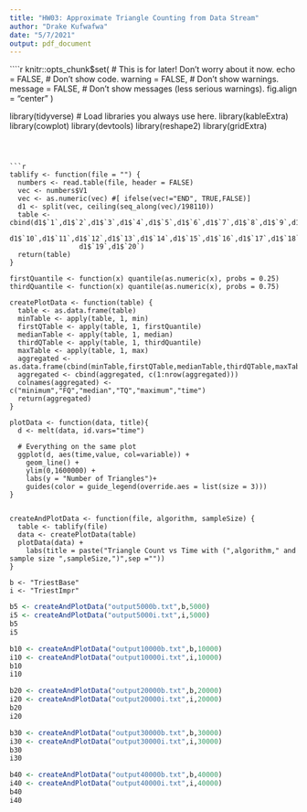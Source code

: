 ```yaml
---
title: "HW03: Approximate Triangle Counting from Data Stream"
author: "Drake Kufwafwa"
date: "5/7/2021"
output: pdf_document
---
```


````r
knitr::opts_chunk$set(   # This is for later! Don't worry about it now. 
  echo = FALSE,          # Don't show code.
  warning = FALSE,       # Don't show warnings.
  message = FALSE,       # Don't show messages (less serious warnings).
  fig.align = "center"
)

library(tidyverse)       # Load libraries you always use here.
library(kableExtra)
library(cowplot)
library(devtools)
library(reshape2)
library(gridExtra)
```



```r
tablify <- function(file = "") {
  numbers <- read.table(file, header = FALSE)
  vec <- numbers$V1
  vec <- as.numeric(vec) #[ ifelse(vec!="END", TRUE,FALSE)]
  d1 <- split(vec, ceiling(seq_along(vec)/198110))
  table <- cbind(d1$`1`,d1$`2`,d1$`3`,d1$`4`,d1$`5`,d1$`6`,d1$`7`,d1$`8`,d1$`9`,d1$`10`,
                 d1$`10`,d1$`11`,d1$`12`,d1$`13`,d1$`14`,d1$`15`,d1$`16`,d1$`17`,d1$`18`,
                 d1$`19`,d1$`20`)
  return(table)
}

firstQuantile <- function(x) quantile(as.numeric(x), probs = 0.25)
thirdQuantile <- function(x) quantile(as.numeric(x), probs = 0.75)

createPlotData <- function(table) {
  table <- as.data.frame(table)
  minTable <- apply(table, 1, min)
  firstQTable <- apply(table, 1, firstQuantile)
  medianTable <- apply(table, 1, median)
  thirdQTable <- apply(table, 1, thirdQuantile)
  maxTable <- apply(table, 1, max)
  aggregated <- as.data.frame(cbind(minTable,firstQTable,medianTable,thirdQTable,maxTable))
  aggregated <- cbind(aggregated, c(1:nrow(aggregated)))
  colnames(aggregated) <- c("minimum","FQ","median","TQ","maximum","time")
  return(aggregated)
}

plotData <- function(data, title){
  d <- melt(data, id.vars="time")

  # Everything on the same plot
  ggplot(d, aes(time,value, col=variable)) + 
    geom_line() +
    ylim(0,1600000) +
    labs(y = "Number of Triangles")+
    guides(color = guide_legend(override.aes = list(size = 3)))
}


createAndPlotData <- function(file, algorithm, sampleSize) {
  table <- tablify(file)
  data <- createPlotData(table)
  plotData(data) +
    labs(title = paste("Triangle Count vs Time with (",algorithm," and sample size ",sampleSize,")",sep =""))
}

b <- "TriestBase"
i <- "TriestImpr"
```


```r
b5 <- createAndPlotData("output5000b.txt",b,5000) 
i5 <- createAndPlotData("output5000i.txt",i,5000)
b5
i5
```
\newpage

```r
b10 <- createAndPlotData("output10000b.txt",b,10000) 
i10 <- createAndPlotData("output10000i.txt",i,10000)
b10
i10
```
\newpage


```r
b20 <- createAndPlotData("output20000b.txt",b,20000) 
i20 <- createAndPlotData("output20000i.txt",i,20000)
b20
i20
```

\newpage

```r
b30 <- createAndPlotData("output30000b.txt",b,30000)
i30 <- createAndPlotData("output30000i.txt",i,30000)
b30
i30
```
\newpage

```r
b40 <- createAndPlotData("output40000b.txt",b,40000) 
i40 <- createAndPlotData("output40000i.txt",i,40000)
b40
i40
```
